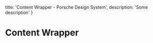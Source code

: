 
  title: 'Content Wrapper - Porsche Design System',
  description: 'Some description'
}

# Content Wrapper <ComponentStatus tagName="p-content-wrapper"></ComponentStatus>
